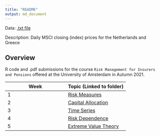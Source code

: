 ```yaml
---
title: "README"
output: md_document
---
```


Data: [.txt file](https://github.com/phase-plane/rip/blob/040281e4d1302985136e6ff810f1273308a6a6cd/Risk%20Measures/RMIP%20Data%20Tutorial.txt)  


Description: Daily MSCI closing (index) prices for the Netherlands and Greece

## Overview

R code and .pdf submissions for the course `Risk Management for Insurers and Pensions` offered at the University of Amsterdam in Autumn 2021.

Week | Topic (Linked to folder)
--- | ---
1 | [Risk Measures](https://github.com/phase-plane/rip/tree/master/Risk%20Measures)
2 | [Capital Allocation](https://github.com/phase-plane/rip/tree/master/Capital%20Allocation)
3 | [Time Series](https://github.com/phase-plane/rip/tree/master/Time%20Series)
4 | [Risk Dependence](https://github.com/phase-plane/rip/tree/master/Risk%20Dependence)
5 | [Extreme Value Theory](https://github.com/phase-plane/rip/tree/master/Extreme%20Value%20Theory)